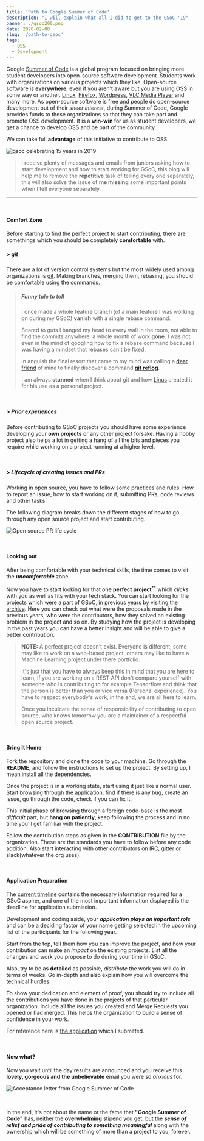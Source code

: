 ```yaml
---
title: 'Path to Google Summer of Code'
description: "I will explain what all I did to get to the GSoC '19"
banner: ./gsoc200.png
date: 2020-02-08
slug: '/path-to-gsoc'
tags:
  - OSS
  - Development
---
```


Google <a target="_blank" rel="noreferrer" href="https://summerofcode.withgoogle.com/">Summer of Code</a> is a global program focused on bringing more student developers into open-source software development. Students work with organizations on various projects which they like.
Open-source software is <strong>everywhere</strong>, even if you aren't aware but you are using OSS in some way or another. <a target="_blank" rel="noreferrer" href="https://www.linux.org/">Linux</a>, <a target="_blank" rel="noreferrer" href="https://www.mozilla.org/en-US/firefox/">Firefox</a>, <a target="_blank" rel="noreferrer" href="https://wordpress.com/">Wordpress</a>, <a target="_blank" rel="noreferrer" href="https://www.videolan.org/vlc/index.html">VLC Media Player</a> and many more. As open-source software is free and people do open-source development out of their <i>sheer interest</i>, during Summer of Code, Google provides funds to these organizations so that they can take part and promote OSS development. It is a <strong>win-win</strong> for us as student developers, we get a chance to develop OSS and be part of the community.

We can take full **advantage** of this initiative to contribute to OSS.

![gsoc celebrating 15 years in 2019](./gsoc15.png)

> I receive plenty of messages and emails from juniors asking how to start development and how to start working for GSoC, this blog will help me to remove the **repetitive** task of telling every one separately, this will also solve the issue of **me missing** some important points when I tell everyone separately.

---

<br />

#### Comfort Zone

Before starting to find the perfect project to start contributing, there are somethings which you should be completely **comfortable** with.

##### > <strong>git</strong>

There are a lot of version control systems but the most widely used among organizations is <a target="_blank" rel="noreferrer" href="https://git-scm.com/">git</a>. Making branches, merging them, rebasing, you should be comfortable using the commands.

> ##### Funny tale to tell
>
> I once made a whole feature branch (of a main feature I was working on during my GSoC) **vanish** with a single rebase command.
>
> Scared to guts I banged my head to every wall in the room, not able to find the commits anywhere, a whole month of work **gone**.
> I was not even in the mind of googling how to fix a rebase command because I was having a mindset that rebases can't be fixed.
>
> In anguish the final resort that came to my mind was calling a <a target="_blank" rel="noreferrer" href="https://github.com/sachincool">dear friend</a> of mine to finally discover a command <a target="_blank" rel="noreferrer" href="https://www.atlassian.com/git/tutorials/rewriting-history/git-reflog">**git reflog**</a>.
>
> I am always **stunned** when I think about git and how <a target="_blank" rel="noreferrer" href="https://en.wikipedia.org/wiki/Linus_Torvalds">Linus</a> created it for his use as a personal project.

<br />

##### > <strong>Prior experiences</strong>

Before contributing to GSoC projects you should have some experience developing your **own projects** or any other project forsake. Having a hobby project also helps a lot in getting a hang of all the bits and pieces you require while working on a project running at a higher level.

<br />

##### > <strong>Lifecycle of creating issues and PRs</strong>

Working in open source, you have to follow some practices and rules. How to report an issue, how to start working on it, submitting PRs, code reviews and other tasks.

The following diagram breaks down the different stages of how to go through any open source project and start contributing.

![Open source PR life cycle](./OSSPRLifecycle.png)

<br />

#### Looking out

After being comfortable with your technical skills, the time comes to visit the **_uncomfortable_** zone.

Now you have to start looking for that one **perfect project**<sup>\*\*</sup> which _clicks_ with you as well as fits with your tech stack. You can start looking for the projects which were a part of GSoC, in previous years by visiting the <a target="_blank" rel="noreferrer" href="https://summerofcode.withgoogle.com/archive/">archive</a>. Here you can check out what were the proposals made in the previous years, who were the contributors, how they solved an existing problem in the project and so on. By studying how the project is developing in the past years you can have a better insight and will be able to give a better contribution.

> **NOTE:** A perfect project doesn't exist. Everyone is different, some may like to work on a web-based project, others may like to have a Machine Learning project under there portfolio.
>
> It's just that you have to always keep this in mind that you are here to learn, if you are working on a REST API don't compare yourself with someone who is contributing to for example Tensorflow and think that the person is better than you or vice versa (Personal experience). You have to respect everybody's work, in the end, we are all here to learn.
>
> Once you inculcate the sense of responsibility of contributing to open source, who knows tomorrow you are a maintainer of a respectful open source project.

<br />

#### Bring It Home

Fork the repository and clone the code to your machine. Go through the **README**, and follow the instructions to set up the project. By setting up, I mean install all the dependencies.

Once the project is in a working state, start using it just like a normal user. Start browsing through the application, find if there is any bug, create an issue, go through the code, check if you can fix it.

This initial phase of browsing through a foreign code-base is the most _difficult_ part, but **hang on patiently**, keep following the process and in no time you'll get familiar with the project.

Follow the contribution steps as given in the **CONTRIBUTION** file by the organization. These are the standards you have to follow before any code addition. Also start interacting with other contributors on IRC, gitter or slack(whatever the org uses).

<br />

#### Application Preparation

The <a target="_blank" rel="noreferrer" href="https://summerofcode.withgoogle.com/how-it-works/">current timeline</a> contains the necessary information required for a GSoC aspirer, and one of the most important information displayed is the deadline for application submission.

Development and coding aside, your **_application plays an important role_** and can be a deciding factor of your name getting selected in the upcoming list of the participants for the following year.

Start from the top, tell them how you can improve the project, and how your contribution can make an _impact_ on the existing projects. List all the changes and work you propose to do during your time in GSoC.

Also, try to be as **detailed** as possible, _distribute_ the work you will do in terms of weeks. Go in-depth and also explain how you will overcome the technical hurdles.

To show your dedication and element of proof, you should try to include all the contributions you have done in the projects of that particular organization. Include all the issues you created and Merge Requests you opened or had merged. This helps the organization to build a sense of confidence in your work.

For reference here is <a target="_blank" rel="noreferrer" href="/gsoc_proposal.pdf">the application</a> which I submitted.

<br />

#### Now what?

Now you wait until the day results are announced and you receive this **lovely, gorgeous and the unbelievable** email you were so _anxious_ for.

![Acceptance letter from Google Summer of Code](./acceptance_email.png)

<br />

In the end, it's not about the name or the fame that **"Google Summer of Code"** has, neither the **overwhelming** stipend you get, but the **_sense of relief and pride of contributing to something meaningful_** along with the ownership which will be something of more than a project to you, forever.
